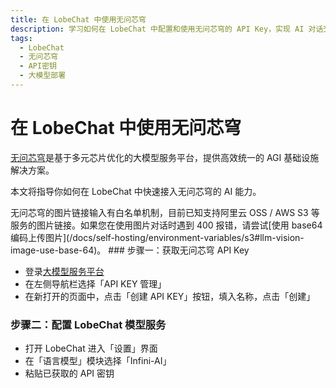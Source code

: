 ```yaml
---
title: 在 LobeChat 中使用无问芯穹
description: 学习如何在 LobeChat 中配置和使用无问芯穹的 API Key，实现 AI 对话交互。
tags:
  - LobeChat
  - 无问芯穹
  - API密钥
  - 大模型部署
---
```


# 在 LobeChat 中使用无问芯穹

[无问芯穹](https://cloud.infini-ai.com/)是基于多元芯片优化的大模型服务平台，提供高效统一的 AGI 基础设施解决方案。

本文将指导你如何在 LobeChat 中快速接入无问芯穹的 AI 能力。

<Callout type="info">
  无问芯穹的图片链接输入有白名单机制，目前已知支持阿里云 OSS / AWS S3
  等服务的图片链接。如果您在使用图片对话时遇到 400 报错，请尝试[使用 base64
  编码上传图片](/docs/self-hosting/environment-variables/s3#llm-vision-image-use-base-64)。
</Callout>

<Steps>
  ### 步骤一：获取无问芯穹 API Key

  - 登录[大模型服务平台](https://cloud.infini-ai.com/genstudio/model)
  - 在左侧导航栏选择「API KEY 管理」
  - 在新打开的页面中，点击「创建 API KEY」按钮，填入名称，点击「创建」

  ### 步骤二：配置 LobeChat 模型服务

  - 打开 LobeChat 进入「设置」界面
  - 在「语言模型」模块选择「Infini-AI」
  - 粘贴已获取的 API 密钥
</Steps>
